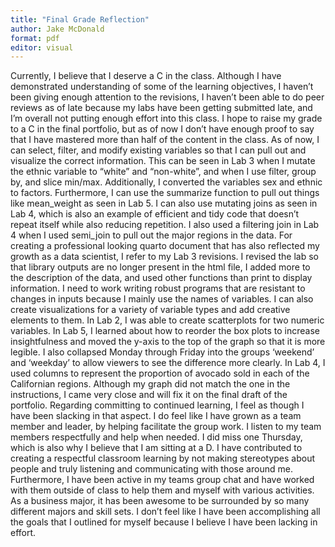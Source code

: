 ```yaml
---
title: "Final Grade Reflection"
author: Jake McDonald
format: pdf
editor: visual
---
```


Currently, I believe that I deserve a C in the class. Although I have demonstrated understanding of some of the learning objectives, I haven't been giving enough attention to the revisions, I haven't been able to do peer reviews as of late because my labs have been getting submitted late, and I'm overall not putting enough effort into this class. I hope to raise my grade to a C in the final portfolio, but as of now I don't have enough proof to say that I have mastered more than half of the content in the class. As of now, I can select, filter, and modify existing variables so that I can pull out and visualize the correct information. This can be seen in Lab 3 when I mutate the ethnic variable to "white" and "non-white", and when I use filter, group by, and slice min/max. Additionally, I converted the variables sex and ethnic to factors. Furthermore, I can use the summarize function to pull out things like mean_weight as seen in Lab 5. I can also use mutating joins as seen in Lab 4, which is also an example of efficient and tidy code that doesn't repeat itself while also reducing repetition. I also used a filtering join in Lab 4 when I used semi_join to pull out the major regions in the data. For creating a professional looking quarto document that has also reflected my growth as a data scientist, I refer to my Lab 3 revisions. I revised the lab so that library outputs are no longer present in the html file, I added more to the description of the data, and used other functions than print to display information. I need to work writing robust programs that are resistant to changes in inputs because I mainly use the names of variables. I can also create visualizations for a variety of variable types and add creative elements to them. In Lab 2, I was able to create scatterplots for two numeric variables. In Lab 5, I learned about how to reorder the box plots to increase insightfulness and moved the y-axis to the top of the graph so that it is more legible. I also collapsed Monday through Friday into the groups 'weekend' and 'weekday' to allow viewers to see the difference more clearly. In Lab 4, I used columns to represent the proportion of avocado sold in each of the Californian regions. Although my graph did not match the one in the instructions, I came very close and will fix it on the final draft of the portfolio. Regarding committing to continued learning, I feel as though I have been slacking in that aspect. I do feel like I have grown as a team member and leader, by helping facilitate the group work. I listen to my team members respectfully and help when needed. I did miss one Thursday, which is also why I believe that I am sitting at a D. I have contributed to creating a respectful classroom learning by not making stereotypes about people and truly listening and communicating with those around me. Furthermore, I have been active in my teams group chat and have worked with them outside of class to help them and myself with various activities. As a business major, it has been awesome to be surrounded by so many different majors and skill sets. I don't feel like I have been accomplishing all the goals that I outlined for myself because I believe I have been lacking in effort.
